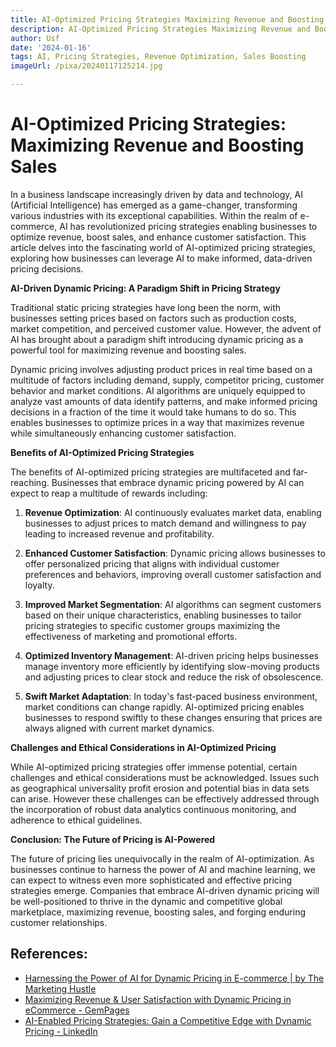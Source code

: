 ```yaml
---
title: AI-Optimized Pricing Strategies Maximizing Revenue and Boosting Sales
description: AI-Optimized Pricing Strategies Maximizing Revenue and Boosting Sales
author: Usf
date: '2024-01-16'
tags: AI, Pricing Strategies, Revenue Optimization, Sales Boosting
imageUrl: /pixa/20240117125214.jpg

---
```

# AI-Optimized Pricing Strategies: Maximizing Revenue and Boosting Sales

In a  business landscape increasingly driven by data and technology,  AI (Artificial  Intelligence) has emerged as a game-changer, transforming various  industries with  its exceptional capabilities. Within the  realm of e-commerce, AI  has revolutionized pricing strategies enabling businesses to optimize revenue, boost sales, and enhance customer satisfaction. This article delves into the fascinating world of AI-optimized pricing strategies, exploring  how businesses can leverage AI to make informed, data-driven pricing  decisions.

**AI-Driven Dynamic Pricing: A Paradigm Shift in Pricing Strategy**

Traditional static pricing strategies have long  been the norm, with businesses  setting prices based on factors such as production costs, market competition, and perceived customer value. However, the advent of AI has brought about a paradigm shift introducing dynamic pricing as a powerful tool for maximizing revenue and boosting sales.

Dynamic pricing involves adjusting product prices in real time based on a multitude  of factors including demand, supply, competitor pricing, customer behavior and market conditions. AI algorithms are uniquely equipped to analyze vast amounts  of data  identify patterns, and  make informed pricing decisions  in a fraction of the time it would take  humans to do so. This enables businesses to  optimize  prices in a way that maximizes revenue while simultaneously enhancing customer satisfaction.

**Benefits of AI-Optimized Pricing Strategies**

The benefits of AI-optimized  pricing  strategies are multifaceted and far-reaching. Businesses that embrace dynamic pricing powered by AI  can expect to reap a multitude  of rewards including:

1. **Revenue Optimization**: AI continuously  evaluates market data, enabling businesses to adjust prices to match demand and willingness to pay leading to increased revenue and profitability.

2. **Enhanced  Customer Satisfaction**: Dynamic pricing allows businesses to offer personalized  pricing that aligns with individual customer  preferences and behaviors, improving overall customer satisfaction and loyalty.

3.  **Improved  Market Segmentation**: AI algorithms can segment customers  based on their unique characteristics, enabling businesses to tailor pricing strategies to specific customer groups  maximizing the effectiveness of marketing and promotional efforts.

4. **Optimized Inventory Management**: AI-driven pricing helps businesses manage inventory more efficiently by  identifying slow-moving products and adjusting prices to clear stock and reduce  the risk of obsolescence.

5. **Swift Market Adaptation**: In today's fast-paced  business environment, market conditions can change rapidly. AI-optimized pricing enables businesses to respond swiftly to  these changes ensuring that prices are always  aligned with current market dynamics.

**Challenges and Ethical Considerations in AI-Optimized Pricing**

While  AI-optimized pricing strategies offer immense  potential, certain challenges and ethical considerations must be acknowledged. Issues such as geographical universality profit erosion  and potential bias in data sets can arise.  However these  challenges can be effectively addressed through the incorporation of robust data analytics continuous monitoring, and adherence to ethical guidelines.

**Conclusion: The Future of Pricing is AI-Powered**

The future of  pricing  lies unequivocally in the realm of AI-optimization. As  businesses continue to harness the power of AI  and machine learning, we can expect to witness even  more sophisticated and effective pricing  strategies emerge. Companies that embrace AI-driven dynamic pricing will  be  well-positioned  to thrive in the dynamic and competitive global marketplace, maximizing revenue, boosting sales, and forging enduring customer relationships.

## References:
- [Harnessing the Power of AI for Dynamic Pricing in E-commerce | by The Marketing Hustle](https://medium.com/@dplayer/harnessing-the-power-of-ai-for-dynamic-pricing-in-e-commerce-30ebd73da133)
- [Maximizing Revenue & User Satisfaction with Dynamic Pricing in eCommerce - GemPages](https://gempages.net/blogs/shopify/dynamic-pricing-ecommerce)
- [AI-Enabled Pricing Strategies: Gain a Competitive Edge with Dynamic Pricing - LinkedIn](https://www.linkedin.com/pulse/ai-enabled-pricing-strategies-gain-competitive-edge-dynamic-vaibhav-k)
